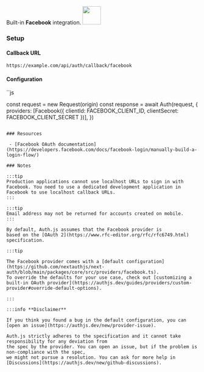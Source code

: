 <div
  style={{
    backgroundColor: "#000",
    display: "flex",
    justifyContent: "space-between",
    color: "#fff",
    padding: 16,
  }}
>
  <span>
    Built-in <b>Facebook</b> integration.
  </span>
  <a href="https://facebook.com">
    <img
      style={{ display: "block" }}
      src="/img/providers/facebook.svg"
      height="48"
      width="48"
    />
  </a>
</div>

### Setup

#### Callback URL

```
https://example.com/api/auth/callback/facebook
```

#### Configuration

``js

const request = new Request(origin)
const response = await Auth(request, {
providers: [Facebook({ clientId: FACEBOOK_CLIENT_ID, clientSecret: FACEBOOK_CLIENT_SECRET })],
})

```

### Resources

 - [Facebook OAuth documentation](https://developers.facebook.com/docs/facebook-login/manually-build-a-login-flow/)

### Notes

:::tip
Production applications cannot use localhost URLs to sign in with Facebook. You need to use a dedicated development application in Facebook to use localhost callback URLs.
:::

:::tip
Email address may not be returned for accounts created on mobile.
:::

By default, Auth.js assumes that the Facebook provider is
based on the [OAuth 2](https://www.rfc-editor.org/rfc/rfc6749.html) specification.

:::tip

The Facebook provider comes with a [default configuration](https://github.com/nextauthjs/next-auth/blob/main/packages/core/src/providers/facebook.ts).
To override the defaults for your use case, check out [customizing a built-in OAuth provider](https://authjs.dev/guides/providers/custom-provider#override-default-options).

:::

:::info **Disclaimer**

If you think you found a bug in the default configuration, you can [open an issue](https://authjs.dev/new/provider-issue).

Auth.js strictly adheres to the specification and it cannot take responsibility for any deviation from
the spec by the provider. You can open an issue, but if the problem is non-compliance with the spec,
we might not pursue a resolution. You can ask for more help in [Discussions](https://authjs.dev/new/github-discussions).

```
